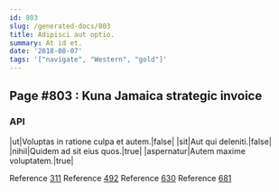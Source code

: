 ```yaml
---
id: 803
slug: /generated-docs/803
title: Adipisci aut optio.
summary: At id et.
date: '2018-08-07'
tags: '["navigate", "Western", "gold"]'
---
```

## Page #803 : Kuna Jamaica strategic invoice

### API

|ut|Voluptas in ratione culpa et autem.|false|
|sit|Aut qui deleniti.|false|
|nihil|Quidem ad sit eius quos.|true|
|aspernatur|Autem maxime voluptatem.|true|

Reference [311](/generated-docs/311)
Reference [492](/generated-docs/492)
Reference [630](/generated-docs/630)
Reference [681](/generated-docs/681)



